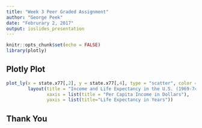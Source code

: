 ```yaml
---
title: "Week 3 Peer Graded Assignment"
author: "George Peek"
date: "Februrary 2, 2017"
output: ioslides_presentation
---
```


```r
knitr::opts_chunk$set(echo = FALSE)
library(plotly)
```

## Plotly Plot
``` r
plot_ly(x = state.x77[,2], y = state.x77[,4], type = "scatter", color = state.region, text = row.names(state.x77)) %>%
        layout(title = "Income and Life Expectancy in the U.S. (1969-74)", 
               xaxis = list(title = "Per Capita Income in Dollars"),
               yaxis = list(title="Life Expectancy in Years"))
```


## Thank You


